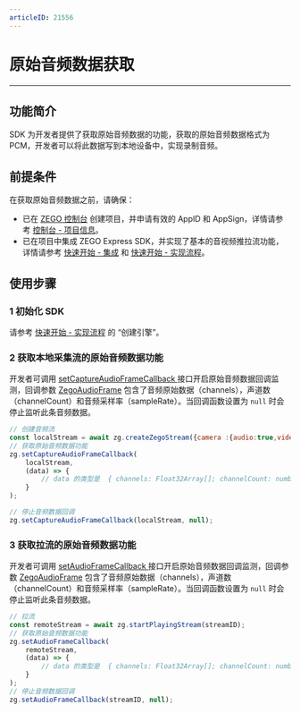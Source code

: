 ```yaml
---
articleID: 21556
---
```

# 原始音频数据获取

- - -

## 功能简介

SDK 为开发者提供了获取原始音频数据的功能，获取的原始音频数据格式为 PCM，开发者可以将此数据写到本地设备中，实现录制音频。


## 前提条件

在获取原始音频数据之前，请确保：

- 已在 [ZEGO 控制台](https://console.zego.im) 创建项目，并申请有效的 AppID 和 AppSign，详情请参考 [控制台 - 项目信息](/console/guide-doc2)。
- 已在项目中集成 ZEGO Express SDK，并实现了基本的音视频推拉流功能，详情请参考 [快速开始 - 集成](!Integration/SDK_Integration) 和 [快速开始 - 实现流程](!Integration/Solution_Implementation)。


## 使用步骤

### 1 初始化 SDK

请参考 [快速开始 - 实现流程](!Integration/Solution_Implementation#CreateEngine) 的 “创建引擎”。

### 2 获取本地采集流的原始音频数据功能

开发者可调用 [setCaptureAudioFrameCallback ](@setCaptureAudioFrameCallback) 接口开启原始音频数据回调监测，回调参数 [ZegoAudioFrame](@-ZegoAudioFrame)  包含了音频原始数据（channels），声道数（channelCount）和音频采样率（sampleRate）。当回调函数设置为 `null` 时会停止监听此条音频数据。

```js
// 创建音频流
const localStream = await zg.createZegoStream({camera :{audio:true,video:false}});
// 获取原始音频数据功能
zg.setCaptureAudioFrameCallback(
    localStream,
    (data) => {
        // data 的类型是  { channels: Float32Array[]; channelCount: number; sampleRate: number }
    }
);

// 停止音频数据回调
zg.setCaptureAudioFrameCallback(localStream, null);
```


### 3 获取拉流的原始音频数据功能

开发者可调用 [setAudioFrameCallback ](@setAudioFrameCallback) 接口开启原始音频数据回调监测，回调参数 [ZegoAudioFrame](@-ZegoAudioFrame) 包含了音频原始数据（channels），声道数（channelCount）和音频采样率（sampleRate）。当回调函数设置为 `null` 时会停止监听此条音频数据。

```js
// 拉流
const remoteStream = await zg.startPlayingStream(streamID);
// 获取原始音频数据功能
zg.setAudioFrameCallback(
    remoteStream,
    (data) => {
        // data 的类型是  { channels: Float32Array[]; channelCount: number; sampleRate: number }
    }
);
// 停止音频数据回调
zg.setAudioFrameCallback(streamID, null);
```
